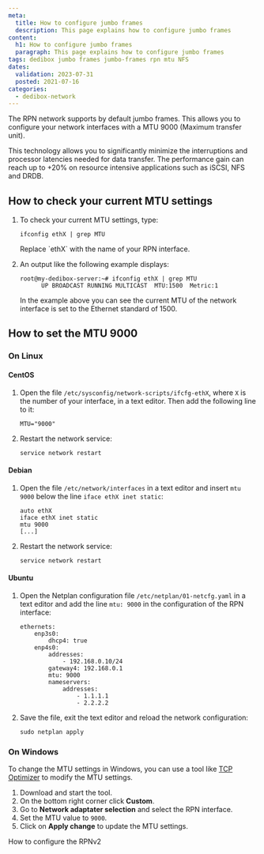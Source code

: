 ```yaml
---
meta:
  title: How to configure jumbo frames
  description: This page explains how to configure jumbo frames
content:
  h1: How to configure jumbo frames
  paragraph: This page explains how to configure jumbo frames
tags: dedibox jumbo frames jumbo-frames rpn mtu NFS
dates:
  validation: 2023-07-31
  posted: 2021-07-16
categories:
  - dedibox-network
---
```


The RPN network supports by default jumbo frames. This allows you to configure your network interfaces with a MTU 9000 (Maximum transfer unit).

This technology allows you to significantly minimize the interruptions and processor latencies needed for data transfer. The performance gain can reach up to +20% on resource intensive applications such as iSCSI, NFS and DRDB.

## How to check your current MTU settings

1. To check your current MTU settings, type:
    ```
    ifconfig ethX | grep MTU
    ```

    <Message type="tip">
      Replace `ethX` with the name of your RPN interface.
    </Message>
2. An output like the following example displays:
    ```
    root@my-dedibox-server:~# ifconfig ethX | grep MTU
          UP BROADCAST RUNNING MULTICAST  MTU:1500  Metric:1
    ```

    In the example above you can see the current MTU of the network interface is set to the Ethernet standard of 1500.


## How to set the MTU 9000

### On Linux

#### CentOS

1. Open the file `/etc/sysconfig/network-scripts/ifcfg-ethX`, where `X` is the number of your interface, in a text editor. Then add the following line to it:
    ```
    MTU="9000"
    ```
2. Restart the network service:
    ```
    service network restart
    ```

#### Debian

1. Open the file `/etc/network/interfaces` in a text editor and insert `mtu 9000` below the line `iface ethX inet static`:
    ```
    auto ethX
    iface ethX inet static
    mtu 9000
    [...]
    ```
2. Restart the network service:
    ```
    service network restart
    ```

#### Ubuntu

1. Open the Netplan configuration file `/etc/netplan/01-netcfg.yaml` in a text editor and add the line `mtu: 9000` in the configuration of the RPN interface:
    ```
    ethernets:
        enp3s0:
            dhcp4: true
        enp4s0:
            addresses:
                - 192.168.0.10/24
            gateway4: 192.168.0.1
            mtu: 9000
            nameservers:
                addresses:
                    - 1.1.1.1
                    - 2.2.2.2
    ```
2. Save the file, exit the text editor and reload the network configuration:
    ```
    sudo netplan apply
    ```

### On Windows

To change the MTU settings in Windows, you can use a tool like [TCP Optimizer](http://www.clubic.com/telecharger-fiche305576-tcp-optimizer.html) to modify the MTU settings.

1. Download and start the tool.
2. On the bottom right corner click **Custom**.
3. Go to **Network adaptater selection** and select the RPN interface.
4. Set the MTU value to `9000`.
5. Click on **Apply change** to update the MTU settings.

<Navigation title="See Also">
  <NextButton to="/dedibox-network/rpn/how-to/configure-rpnv2/">How to configure the RPNv2</NextButton>
</Navigation>
